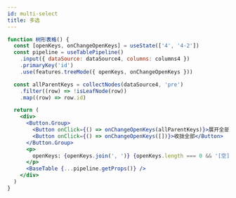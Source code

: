 ```yaml
---
id: multi-select
title: 多选
---
```


```jsx
function 树形表格() {
  const [openKeys, onChangeOpenKeys] = useState(['4', '4-2'])
  const pipeline = useTablePipeline()
    .input({ dataSource: dataSource4, columns: columns4 })
    .primaryKey('id')
    .use(features.treeMode({ openKeys, onChangeOpenKeys }))

  const allParentKeys = collectNodes(dataSource4, 'pre')
    .filter((row) => !isLeafNode(row))
    .map((row) => row.id)

  return (
    <div>
      <Button.Group>
        <Button onClick={() => onChangeOpenKeys(allParentKeys)}>展开全部</Button>
        <Button onClick={() => onChangeOpenKeys([])}>收拢全部</Button>
      </Button.Group>
      <p>
        openKeys: {openKeys.join(', ')} {openKeys.length === 0 && '[空]'}
      </p>
      <BaseTable {...pipeline.getProps()} />
    </div>
  )
}
```
